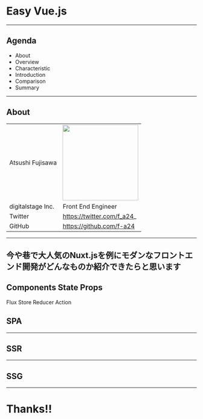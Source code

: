 
# Easy Vue.js
---
## Agenda

* About
* Overview
* Characteristic
* Introduction
* Comparison
* Summary
---
## About
|||
|:--|:--|
|Atsushi Fujisawa|<img src="img/icon.jpg" width="200" />|
|digitalstage Inc.|Front End Engineer|  
|Twitter|https://twitter.com/f_a24_|
|GitHub|https://github.com/f-a24|
---
今や巷で大人気のNuxt.jsを例にモダンなフロントエンド開発がどんなものか紹介できたらと思います
---
Components
State
Props
---
Flux
Store
Reducer
Action

## SPA
---
## SSR
---
## SSG
---

# Thanks!!
